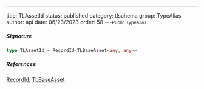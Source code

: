 ---
title: TLAssetId
status: published
category: tlschema
group: TypeAlias
author: api
date: 06/23/2023
order: 58
---<Small>Public TypeAlias</Small>




##### Signature


```ts
type TLAssetId = RecordId<TLBaseAsset<any, any>>
```

##### References

[RecordId](/gen/store/RecordId-type), [TLBaseAsset](/gen/tlschema/TLBaseAsset-interface)

